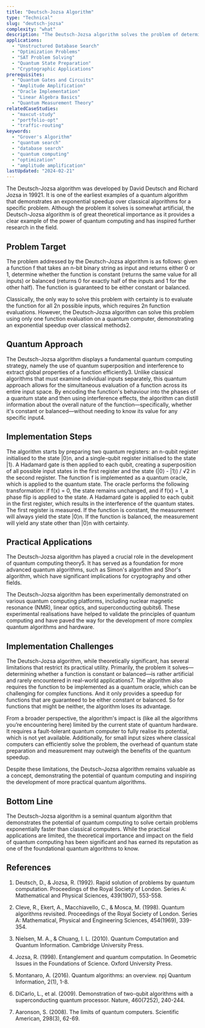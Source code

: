 ```yaml
---
title: "Deutsch-Jozsa Algorithm"
type: "Technical"
slug: "deutsch-jozsa"
complexity: "what"
description: "The Deutsch-Jozsa algorithm solves the problem of determining if a black-box function is constant or balanced in a single query, offering an exponential speedup compared to classical deterministic approaches."
applications:
  - "Unstructured Database Search"
  - "Optimization Problems"
  - "SAT Problem Solving"
  - "Quantum State Preparation"
  - "Cryptographic Applications"
prerequisites:
  - "Quantum Gates and Circuits"
  - "Amplitude Amplification"
  - "Oracle Implementation"
  - "Linear Algebra Basics"
  - "Quantum Measurement Theory"
relatedCaseStudies:
  - "maxcut-study"
  - "portfolio-opt"
  - "traffic-routing"
keywords:
  - "Grover's Algorithm"
  - "quantum search"
  - "database search"
  - "quantum computing"
  - "optimization"
  - "amplitude amplification"
lastUpdated: "2024-02-21"
---
```


The Deutsch-Jozsa algorithm was developed by David Deutsch and Richard Jozsa in 19921. It is one of the earliest examples of a quantum algorithm that demonstrates an exponential speedup over classical algorithms for a specific problem. Although the problem it solves is somewhat artificial, the Deutsch-Jozsa algorithm is of great theoretical importance as it provides a clear example of the power of quantum computing and has inspired further research in the field.

## Problem Target

The problem addressed by the Deutsch-Jozsa algorithm is as follows: given a function f that takes an n-bit binary string as input and returns either 0 or 1, determine whether the function is constant (returns the same value for all inputs) or balanced (returns 0 for exactly half of the inputs and 1 for the other half). The function is guaranteed to be either constant or balanced.

Classically, the only way to solve this problem with certainty is to evaluate the function for all 2n possible inputs, which requires 2n function evaluations. However, the Deutsch-Jozsa algorithm can solve this problem using only one function evaluation on a quantum computer, demonstrating an exponential speedup over classical methods2.

## Quantum Approach

The Deutsch-Jozsa algorithm displays a fundamental quantum computing strategy, namely the use of quantum superposition and interference to extract global properties of a function efficiently3. Unlike classical algorithms that must examine individual inputs separately, this quantum approach allows for the simultaneous evaluation of a function across its entire input space. By encoding the function's behaviour into the phases of a quantum state and then using interference effects, the algorithm can distill information about the overall nature of the function—specifically, whether it's constant or balanced—without needing to know its value for any specific input4.

## Implementation Steps

<Steps>
  <Step title="Initialisation">
    The algorithm starts by preparing two quantum registers: an n-qubit register initialised to the state |0⟩n, and a single-qubit register initialised to the state |1⟩. A Hadamard gate is then applied to each qubit, creating a superposition of all possible input states in the first register and the state (|0⟩ - |1⟩) / √2 in the second register.
  </Step>
  
  <Step title="Oracle query">
    The function f is implemented as a quantum oracle, which is applied to the quantum state. The oracle performs the following transformation: if f(x) = 0, the state remains unchanged, and if f(x) = 1, a phase flip is applied to the state.
  </Step>

  <Step title="Hadamard transformation">
    A Hadamard gate is applied to each qubit in the first register, which results in the interference of the quantum states.
  </Step>

  <Step title="Measurement">
    The first register is measured. If the function is constant, the measurement will always yield the state |0⟩n. If the function is balanced, the measurement will yield any state other than |0⟩n with certainty.
  </Step>
</Steps>

## Practical Applications

The Deutsch-Jozsa algorithm has played a crucial role in the development of quantum computing theory5. It has served as a foundation for more advanced quantum algorithms, such as Simon's algorithm and Shor's algorithm, which have significant implications for cryptography and other fields.

The Deutsch-Jozsa algorithm has been experimentally demonstrated on various quantum computing platforms, including nuclear magnetic resonance (NMR), linear optics, and superconducting qubits6. These experimental realisations have helped to validate the principles of quantum computing and have paved the way for the development of more complex quantum algorithms and hardware.

## Implementation Challenges

The Deutsch-Jozsa algorithm, while theoretically significant, has several limitations that restrict its practical utility. Primarily, the problem it solves—determining whether a function is constant or balanced—is rather artificial and rarely encountered in real-world applications7. The algorithm also requires the function to be implemented as a quantum oracle, which can be challenging for complex functions. And it only provides a speedup for functions that are guaranteed to be either constant or balanced. So for functions that might be neither, the algorithm loses its advantage.

From a broader perspective, the algorithm's impact is (like all the algorithms you’re encountering here) limited by the current state of quantum hardware. It requires a fault-tolerant quantum computer to fully realise its potential, which is not yet available. Additionally, for small input sizes where classical computers can efficiently solve the problem, the overhead of quantum state preparation and measurement may outweigh the benefits of the quantum speedup.

Despite these limitations, the Deutsch-Jozsa algorithm remains valuable as a concept, demonstrating the potential of quantum computing and inspiring the development of more practical quantum algorithms.

## Bottom Line

The Deutsch-Jozsa algorithm is a seminal quantum algorithm that demonstrates the potential of quantum computing to solve certain problems exponentially faster than classical computers. While the practical applications are limited, the theoretical importance and impact on the field of quantum computing has been significant and has earned its reputation as one of the foundational quantum algorithms to know.

## References

1. Deutsch, D., & Jozsa, R. (1992). Rapid solution of problems by quantum computation. Proceedings of the Royal Society of London. Series A: Mathematical and Physical Sciences, 439(1907), 553-558.

2. Cleve, R., Ekert, A., Macchiavello, C., & Mosca, M. (1998). Quantum algorithms revisited. Proceedings of the Royal Society of London. Series A: Mathematical, Physical and Engineering Sciences, 454(1969), 339-354.

3. Nielsen, M. A., & Chuang, I. L. (2010). Quantum Computation and Quantum Information. Cambridge University Press.

4. Jozsa, R. (1998). Entanglement and quantum computation. In Geometric Issues in the Foundations of Science. Oxford University Press.

5. Montanaro, A. (2016). Quantum algorithms: an overview. npj Quantum Information, 2(1), 1-8.

6. DiCarlo, L., et al. (2009). Demonstration of two-qubit algorithms with a superconducting quantum processor. Nature, 460(7252), 240-244.

7. Aaronson, S. (2008). The limits of quantum computers. Scientific American, 298(3), 62-69.